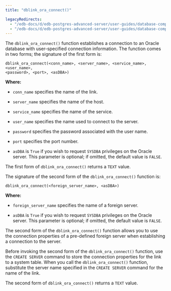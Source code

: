 ```yaml
---
title: "dblink_ora_connect()"

legacyRedirects:
  - "/edb-docs/d/edb-postgres-advanced-server/user-guides/database-compatibility-for-oracle-developers-guide/13/dblink_ora_connect.html"
  - "/edb-docs/d/edb-postgres-advanced-server/user-guides/database-compatibility-for-oracle-developers-guide/latest/dblink_ora_connect.html"
---
```


<div id="dblink_ora_connect" class="registered_link"></div>

The `dblink_ora_connect()` function establishes a connection to an Oracle database with user-specified connection information. The function comes in two forms; the signature of the first form is:

```text
dblink_ora_connect(<conn_name>, <server_name>, <service_name>, <user_name>,
<password>, <port>, <asDBA>)
```

**Where:**

-   `conn_name` specifies the name of the link.

-   `server_name` specifies the name of the host.

-   `service_name` specifies the name of the service.

-   `user_name` specifies the name used to connect to the server.

-   `password` specifies the password associated with the user name.

-   `port` specifies the port number.

-   `asDBA` is `True` if you wish to request `SYSDBA` privileges on the Oracle server. This parameter is optional; if omitted, the default value is `FALSE`.

The first form of `dblink_ora_connect()` returns a `TEXT` value.

The signature of the second form of the `dblink_ora_connect()` function is:

```text
dblink_ora_connect(<foreign_server_name>, <asDBA>)
```

**Where:**

-   `foreign_server_name` specifies the name of a foreign server.

-   `asDBA` is `True` if you wish to request `SYSDBA` privileges on the Oracle server. This parameter is optional; if omitted, the default value is `FALSE`.

The second form of the `dblink_ora_connect()` function allows you to use the connection properties of a pre-defined foreign server when establishing a connection to the server.

Before invoking the second form of the `dblink_ora_connect()` function, use the `CREATE SERVER` command to store the connection properties for the link to a system table. When you call the `dblink_ora_connect()` function, substitute the server name specified in the `CREATE SERVER` command for the name of the link.

The second form of `dblink_ora_connect()` returns a `TEXT` value.
